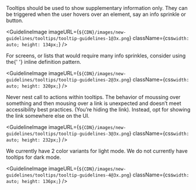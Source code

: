 
<Body
  className={css`
    margin-top: 24px;
  `}
>
  Tooltips should be used to show supplementary information only. They can be
  triggered when the user hovers over an element, say an info sprinkle or
  button.
</Body>

<GuidelineImage
  imageURL={`${CDN}/images/new-guidelines/tooltips/tooltip-guidelines-1@3x.png`}
  className={css`
    width: auto;
    height: 134px;
  `}
/>

<Body>
  For screens, or lists that would require many info sprinkles, consider using
  the{' '}
  <Link href="https://www.mongodb.design/component/inline-definition/example/">
    inline definition pattern.
  </Link>
</Body>

<GuidelineImage
  imageURL={`${CDN}/images/new-guidelines/tooltips/tooltip-guidelines-2@3x.png`}
  className={css`
    width: auto;
    height: 320px;
  `}
/>

<Body>
  Never nest call to actions within tooltips. The behavior of moussing over
  something and then mousing over a link is unexpected and doesn’t meet
  accessibility best practices. (You’re hiding the link). Instead, opt for
  showing the link somewhere else on the UI.
</Body>

<GuidelineImage
  imageURL={`${CDN}/images/new-guidelines/tooltips/tooltip-guidelines-3@3x.png`}
  className={css`
    width: auto;
    height: 232px;
  `}
/>

<Body>
  We currently have 2 color variants for light mode. We do not currently have
  tooltips for dark mode.
</Body>

<GuidelineImage
  imageURL={`${CDN}/images/new-guidelines/tooltips/tooltip-guidelines-4@3x.png`}
  className={css`
    width: auto;
    height: 136px;
  `}
/>
